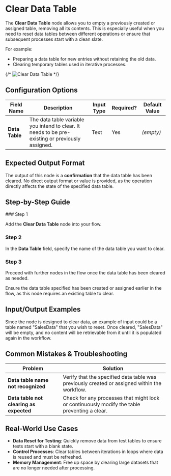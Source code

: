 
# Clear Data Table

The **Clear Data Table** node allows you to empty a previously created or assigned table, removing all its contents. This is especially useful when you need to reset data tables between different operations or ensure that subsequent processes start with a clean slate.

For example:

- Preparing a data table for new entries without retaining the old data.
- Clearing temporary tables used in iterative processes.

{/* ![Clear Data Table](./clear-data-table.png) */}

## Configuration Options

| Field Name     | Description                                                                                      | Input Type | Required? | Default Value |
| -------------- | ------------------------------------------------------------------------------------------------ | ---------- | --------- | ------------- |
| **Data Table** | The data table variable you intend to clear. It needs to be pre-existing or previously assigned. | Text       | Yes       | _(empty)_     |

## Expected Output Format

The output of this node is a **confirmation** that the data table has been cleared. No direct output format or value is provided, as the operation directly affects the state of the specified data table.

## Step-by-Step Guide

<Steps>
### Step 1

Add the **Clear Data Table** node into your flow.

### Step 2

In the **Data Table** field, specify the name of the data table you want to clear.

### Step 3

Proceed with further nodes in the flow once the data table has been cleared as needed.

</Steps>

<Callout type="info" title="Note">
  Ensure the data table specified has been created or assigned earlier in the
  flow, as this node requires an existing table to clear.
</Callout>

## Input/Output Examples

Since the node is designed to clear data, an example of input could be a table named "SalesData" that you wish to reset. Once cleared, "SalesData" will be empty, and no content will be retrievable from it until it is populated again in the workflow.

## Common Mistakes & Troubleshooting

| Problem                                 | Solution                                                                                     |
| --------------------------------------- | -------------------------------------------------------------------------------------------- |
| **Data table name not recognized**      | Verify that the specified data table was previously created or assigned within the workflow. |
| **Data table not clearing as expected** | Check for any processes that might lock or continuously modify the table preventing a clear. |

## Real-World Use Cases

- **Data Reset for Testing**: Quickly remove data from test tables to ensure tests start with a blank state.
- **Control Processes**: Clear tables between iterations in loops where data is reused and must be refreshed.
- **Memory Management**: Free up space by clearing large datasets that are no longer needed after processing.
